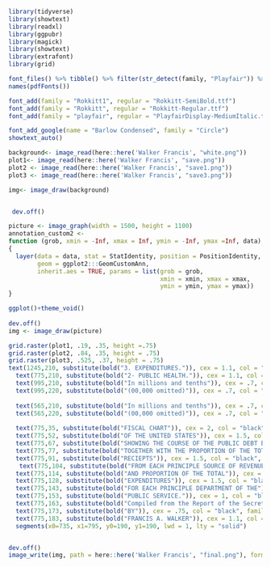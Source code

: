 ```r
library(tidyverse)
library(showtext)
library(readxl)
library(ggpubr)
library(magick)
library(showtext)
library(extrafont)
library(grid)
```
```r
font_files() %>% tibble() %>% filter(str_detect(family, "Playfair")) %>% pull(file)
names(pdfFonts())

font_add(family = "Rokkitt1", regular = "Rokkitt-SemiBold.ttf")
font_add(family = "Rokkitt", regular = "Rokkitt-Regular.ttf")
font_add(family = "playfair", regular = "PlayfairDisplay-MediumItalic.ttf")

font_add_google(name = "Barlow Condensed", family = "Circle")
showtext_auto()

```

```r
background<- image_read(here::here('Walker Francis', "white.png"))
plot1<- image_read(here::here('Walker Francis', "save.png"))
plot2 <- image_read(here::here('Walker Francis', "save1.png"))
plot3 <- image_read(here::here('Walker Francis', "save3.png"))

img<- image_draw(background)


 dev.off()


```

```r

picture <- image_graph(width = 1500, height = 1100)
annotation_custom2 <- 
function (grob, xmin = -Inf, xmax = Inf, ymin = -Inf, ymax =Inf, data) 
{
  layer(data = data, stat = StatIdentity, position = PositionIdentity, 
        geom = ggplot2:::GeomCustomAnn, 
        inherit.aes = TRUE, params = list(grob = grob, 
                                          xmin = xmin, xmax = xmax, 
                                          ymin = ymin, ymax = ymax))
}

ggplot()+theme_void()
    
dev.off()
img <- image_draw(picture)

grid.raster(plot1, .19, .35, height =.75)
grid.raster(plot2, .84, .35, height = .75)
grid.raster(plot3, .525, .37, height = .75)
text(1245,210, substitute(bold("3. EXPENDITURES.")), cex = 1.1, col = "black", family = 'Rokkitt1')+
  text(775,210, substitute(bold("2- PUBLIC HEALTH.")), cex = 1.1, col = "black", family = 'Rokkitt1')+
  text(995,210, substitute(bold("In millions and tenths")), cex = .7, col = "black", family = 'playfair')+
  text(995,220, substitute(bold("(00,000 omitted)")), cex = .7, col = "black", family = 'playfair')+
  
  text(565,210, substitute(bold("In millions and tenths")), cex = .7, col = "black", family = 'playfair')+
  text(565,220, substitute(bold("(00,000 omitted)")), cex = .7, col = "black", family = 'playfair')+
  
  text(775,35, substitute(bold("FISCAL CHART")), cex = 2, col = "black", family = 'Rokkitt1')+
  text(775,52, substitute(bold("OF THE UNITED STATES")), cex = 1.5, col = "black", family = 'Rokkitt1')+
  text(775,67, substitute(bold("SHOWING THE COURSE OF THE PUBLIC DEBT BY YEARS 1789 TO 1870.")), cex = 1, col = "black", family = 'Rokkitt')+
  text(775,77, substitute(bold("TOGETHER WITH THE PROPORTION OF THE TOTAL")), cex = 1, col = "black", family = 'Rokkitt')+
  text(775,91, substitute(bold("RECIEPTS")), cex = 1.5, col = "black", family = 'Rokkitt1')+
   text(775,104, substitute(bold("FROM EACH PRINCIPLE SOURCE OF REVENUE")), cex = 1, col = "black", family = 'Rokkitt')+
  text(775,114, substitute(bold("AND PROPORTION OF THE TOTAL")), cex = 1, col = "black", family = 'Rokkitt')+
  text(775,128, substitute(bold("EXPENDITURES")), cex = 1.5, col = "black", family = 'Rokkitt1')+
  text(775,143, substitute(bold("FOR EACH PRINCIPLE DEPARTMENT OF THE")), cex = 1, col = "black", family = 'Rokkitt')+
  text(775,153, substitute(bold("PUBLIC SERVICE.")), cex = 1, col = "black", family = 'Rokkitt')+
  text(775,163, substitute(bold("Compiled from the Report of the Secretary of the Treasury for the year 1872,")), cex = .9, col = "black", family = 'Rokkitt')+
  text(775,173, substitute(bold("BY")), cex = .75, col = "black", family = 'Rokkitt')+
  text(775,183, substitute(bold("FRANCIS A. WALKER")), cex = 1.1, col = "black", family = 'Rokkitt')+
  segments(x0=735, x1=795, y0=190, y1=190, lwd = 1, lty = "solid")


dev.off()
image_write(img, path = here::here('Walker Francis', "final.png"), format = "png")

```